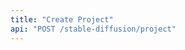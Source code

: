 ```yaml
---
title: "Create Project"
api: "POST /stable-diffusion/project"
---
```


<ParamField header="Authorization" type="string" required hidden />

<ParamField header="x-api-key" type="string" required hidden />

<RequestExample>

```bash cURL
curl -X 'POST' \
  'https://api.mirageml.com/stable-diffusion/project' \
  -H 'accept: application/json'
```

</RequestExample>
